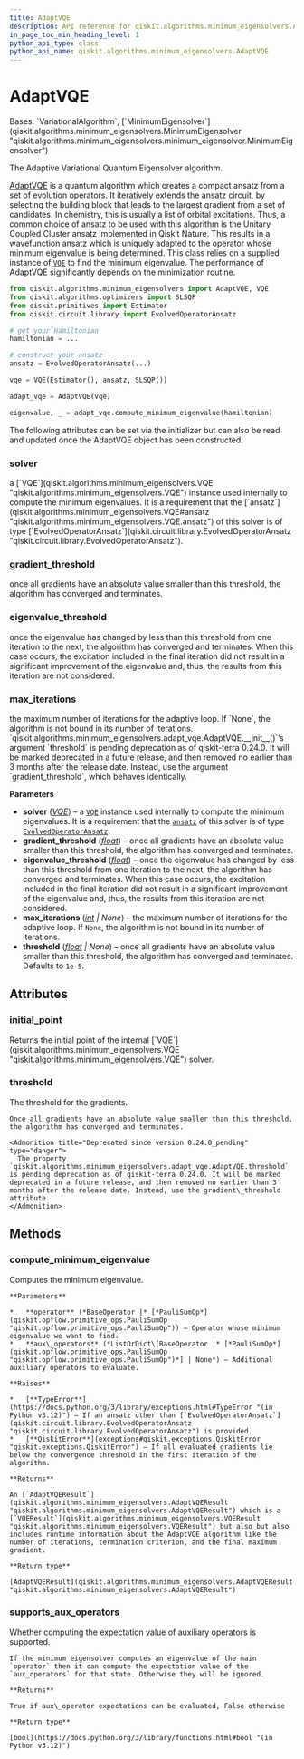```yaml
---
title: AdaptVQE
description: API reference for qiskit.algorithms.minimum_eigensolvers.AdaptVQE
in_page_toc_min_heading_level: 1
python_api_type: class
python_api_name: qiskit.algorithms.minimum_eigensolvers.AdaptVQE
---
```


# AdaptVQE

<Class id="qiskit.algorithms.minimum_eigensolvers.AdaptVQE" isDedicatedPage={true} github="https://github.com/qiskit/qiskit/tree/stable/0.45/qiskit/algorithms/minimum_eigensolvers/adapt_vqe.py" signature="qiskit.algorithms.minimum_eigensolvers.AdaptVQE(solver, *, gradient_threshold=1e-05, eigenvalue_threshold=1e-05, max_iterations=None, threshold=None)">
  Bases: `VariationalAlgorithm`, [`MinimumEigensolver`](qiskit.algorithms.minimum_eigensolvers.MinimumEigensolver "qiskit.algorithms.minimum_eigensolvers.minimum_eigensolver.MinimumEigensolver")

  The Adaptive Variational Quantum Eigensolver algorithm.

  [AdaptVQE](https://arxiv.org/abs/1812.11173) is a quantum algorithm which creates a compact ansatz from a set of evolution operators. It iteratively extends the ansatz circuit, by selecting the building block that leads to the largest gradient from a set of candidates. In chemistry, this is usually a list of orbital excitations. Thus, a common choice of ansatz to be used with this algorithm is the Unitary Coupled Cluster ansatz implemented in Qiskit Nature. This results in a wavefunction ansatz which is uniquely adapted to the operator whose minimum eigenvalue is being determined. This class relies on a supplied instance of [`VQE`](qiskit.algorithms.minimum_eigensolvers.VQE "qiskit.algorithms.minimum_eigensolvers.VQE") to find the minimum eigenvalue. The performance of AdaptVQE significantly depends on the minimization routine.

  ```python
  from qiskit.algorithms.minimum_eigensolvers import AdaptVQE, VQE
  from qiskit.algorithms.optimizers import SLSQP
  from qiskit.primitives import Estimator
  from qiskit.circuit.library import EvolvedOperatorAnsatz

  # get your Hamiltonian
  hamiltonian = ...

  # construct your ansatz
  ansatz = EvolvedOperatorAnsatz(...)

  vqe = VQE(Estimator(), ansatz, SLSQP())

  adapt_vqe = AdaptVQE(vqe)

  eigenvalue, _ = adapt_vqe.compute_minimum_eigenvalue(hamiltonian)
  ```

  The following attributes can be set via the initializer but can also be read and updated once the AdaptVQE object has been constructed.

  ### solver

  <Attribute id="qiskit.algorithms.minimum_eigensolvers.AdaptVQE.solver">
    a [`VQE`](qiskit.algorithms.minimum_eigensolvers.VQE "qiskit.algorithms.minimum_eigensolvers.VQE") instance used internally to compute the minimum eigenvalues. It is a requirement that the [`ansatz`](qiskit.algorithms.minimum_eigensolvers.VQE#ansatz "qiskit.algorithms.minimum_eigensolvers.VQE.ansatz") of this solver is of type [`EvolvedOperatorAnsatz`](qiskit.circuit.library.EvolvedOperatorAnsatz "qiskit.circuit.library.EvolvedOperatorAnsatz").
  </Attribute>

  ### gradient\_threshold

  <Attribute id="qiskit.algorithms.minimum_eigensolvers.AdaptVQE.gradient_threshold">
    once all gradients have an absolute value smaller than this threshold, the algorithm has converged and terminates.
  </Attribute>

  ### eigenvalue\_threshold

  <Attribute id="qiskit.algorithms.minimum_eigensolvers.AdaptVQE.eigenvalue_threshold">
    once the eigenvalue has changed by less than this threshold from one iteration to the next, the algorithm has converged and terminates. When this case occurs, the excitation included in the final iteration did not result in a significant improvement of the eigenvalue and, thus, the results from this iteration are not considered.
  </Attribute>

  ### max\_iterations

  <Attribute id="qiskit.algorithms.minimum_eigensolvers.AdaptVQE.max_iterations">
    the maximum number of iterations for the adaptive loop. If `None`, the algorithm is not bound in its number of iterations.
  </Attribute>

  <Admonition title="Deprecated since version 0.24.0_pending" type="danger">
    `qiskit.algorithms.minimum_eigensolvers.adapt_vqe.AdaptVQE.__init__()`’s argument `threshold` is pending deprecation as of qiskit-terra 0.24.0. It will be marked deprecated in a future release, and then removed no earlier than 3 months after the release date. Instead, use the argument `gradient_threshold`, which behaves identically.
  </Admonition>

  **Parameters**

  *   **solver** ([*VQE*](qiskit.algorithms.minimum_eigensolvers.VQE "qiskit.algorithms.minimum_eigensolvers.VQE")) – a [`VQE`](qiskit.algorithms.minimum_eigensolvers.VQE "qiskit.algorithms.minimum_eigensolvers.VQE") instance used internally to compute the minimum eigenvalues. It is a requirement that the [`ansatz`](qiskit.algorithms.minimum_eigensolvers.VQE#ansatz "qiskit.algorithms.minimum_eigensolvers.VQE.ansatz") of this solver is of type [`EvolvedOperatorAnsatz`](qiskit.circuit.library.EvolvedOperatorAnsatz "qiskit.circuit.library.EvolvedOperatorAnsatz").
  *   **gradient\_threshold** ([*float*](https://docs.python.org/3/library/functions.html#float "(in Python v3.12)")) – once all gradients have an absolute value smaller than this threshold, the algorithm has converged and terminates.
  *   **eigenvalue\_threshold** ([*float*](https://docs.python.org/3/library/functions.html#float "(in Python v3.12)")) – once the eigenvalue has changed by less than this threshold from one iteration to the next, the algorithm has converged and terminates. When this case occurs, the excitation included in the final iteration did not result in a significant improvement of the eigenvalue and, thus, the results from this iteration are not considered.
  *   **max\_iterations** ([*int*](https://docs.python.org/3/library/functions.html#int "(in Python v3.12)") *| None*) – the maximum number of iterations for the adaptive loop. If `None`, the algorithm is not bound in its number of iterations.
  *   **threshold** ([*float*](https://docs.python.org/3/library/functions.html#float "(in Python v3.12)") *| None*) – once all gradients have an absolute value smaller than this threshold, the algorithm has converged and terminates. Defaults to `1e-5`.

  ## Attributes

  ### initial\_point

  <Attribute id="qiskit.algorithms.minimum_eigensolvers.AdaptVQE.initial_point">
    Returns the initial point of the internal [`VQE`](qiskit.algorithms.minimum_eigensolvers.VQE "qiskit.algorithms.minimum_eigensolvers.VQE") solver.
  </Attribute>

  ### threshold

  <Attribute id="qiskit.algorithms.minimum_eigensolvers.AdaptVQE.threshold">
    The threshold for the gradients.

    Once all gradients have an absolute value smaller than this threshold, the algorithm has converged and terminates.

    <Admonition title="Deprecated since version 0.24.0_pending" type="danger">
      The property `qiskit.algorithms.minimum_eigensolvers.adapt_vqe.AdaptVQE.threshold` is pending deprecation as of qiskit-terra 0.24.0. It will be marked deprecated in a future release, and then removed no earlier than 3 months after the release date. Instead, use the gradient\_threshold attribute.
    </Admonition>
  </Attribute>

  ## Methods

  ### compute\_minimum\_eigenvalue

  <Function id="qiskit.algorithms.minimum_eigensolvers.AdaptVQE.compute_minimum_eigenvalue" signature="compute_minimum_eigenvalue(operator, aux_operators=None)">
    Computes the minimum eigenvalue.

    **Parameters**

    *   **operator** (*BaseOperator |* [*PauliSumOp*](qiskit.opflow.primitive_ops.PauliSumOp "qiskit.opflow.primitive_ops.PauliSumOp")) – Operator whose minimum eigenvalue we want to find.
    *   **aux\_operators** (*ListOrDict\[BaseOperator |* [*PauliSumOp*](qiskit.opflow.primitive_ops.PauliSumOp "qiskit.opflow.primitive_ops.PauliSumOp")*] | None*) – Additional auxiliary operators to evaluate.

    **Raises**

    *   [**TypeError**](https://docs.python.org/3/library/exceptions.html#TypeError "(in Python v3.12)") – If an ansatz other than [`EvolvedOperatorAnsatz`](qiskit.circuit.library.EvolvedOperatorAnsatz "qiskit.circuit.library.EvolvedOperatorAnsatz") is provided.
    *   [**QiskitError**](exceptions#qiskit.exceptions.QiskitError "qiskit.exceptions.QiskitError") – If all evaluated gradients lie below the convergence threshold in the first iteration of the algorithm.

    **Returns**

    An [`AdaptVQEResult`](qiskit.algorithms.minimum_eigensolvers.AdaptVQEResult "qiskit.algorithms.minimum_eigensolvers.AdaptVQEResult") which is a [`VQEResult`](qiskit.algorithms.minimum_eigensolvers.VQEResult "qiskit.algorithms.minimum_eigensolvers.VQEResult") but also but also includes runtime information about the AdaptVQE algorithm like the number of iterations, termination criterion, and the final maximum gradient.

    **Return type**

    [AdaptVQEResult](qiskit.algorithms.minimum_eigensolvers.AdaptVQEResult "qiskit.algorithms.minimum_eigensolvers.AdaptVQEResult")
  </Function>

  ### supports\_aux\_operators

  <Function id="qiskit.algorithms.minimum_eigensolvers.AdaptVQE.supports_aux_operators" signature="classmethod supports_aux_operators()">
    Whether computing the expectation value of auxiliary operators is supported.

    If the minimum eigensolver computes an eigenvalue of the main `operator` then it can compute the expectation value of the `aux_operators` for that state. Otherwise they will be ignored.

    **Returns**

    True if aux\_operator expectations can be evaluated, False otherwise

    **Return type**

    [bool](https://docs.python.org/3/library/functions.html#bool "(in Python v3.12)")
  </Function>
</Class>

